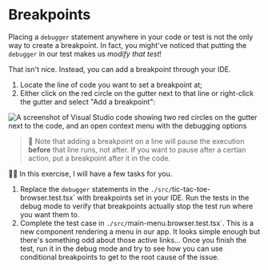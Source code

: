 # Breakpoints

Placing a `debugger` statement anywhere in your code or test is not the only way to create a breakpoint. In fact, you might've noticed that putting the `debugger` in our test makes us _modify that test_!

That isn't nice. Instead, you can add a breakpoint through your IDE.

1. Locate the line of code you want to set a breakpoint at;
1. Either click on the red circle on the gutter next to that line or right-click the gutter and select "Add a breakpoint":

![A screenshot of Visual Studio code showing two red circles on the gutter next to the code, and an open context menu with the debugging options](/assets/04-03-add-breakpoint.png)

> 🦉 Note that adding a breakpoint on a line will pause the execution **before** that line runs, not after. If you want to pause after a certian action, put a breakpoint after it in the code.

👨‍💼 In this exercise, I will have a few tasks for you.

1. Replace the `debugger` statements in the <InlineFile file="./src/tic-tac-toe-browser.test.tsx">`./src/`tic-tac-toe-browser.test.tsx`</InlineFile> with breakpoints set in your IDE. Run the tests in the debug mode to verify that breakpoints actually stop the test run where you want them to.
1. Complete the test case in <InlineFile file="./src/main-menu.browser.test.tsx">`./src/`main-menu.browser.test.tsx`</InlineFile>. This is a new component rendering a menu in our app. It looks simple enough but there's something odd about those active links... Once you finish the test, run it in the debug mode and try to see how you can use conditional breakpoints to get to the root cause of the issue.
